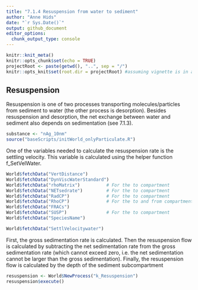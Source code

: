 ```yaml
---
title: "7.1.4 Resuspension from water to sediment"
author: "Anne Hids"
date: "`r Sys.Date()`"
output: github_document
editor_options: 
  chunk_output_type: console
---
```


```r
knitr::knit_meta()
knitr::opts_chunk$set(echo = TRUE)
projectRoot <- paste(getwd(), "..", sep = "/")
knitr::opts_knit$set(root.dir = projectRoot) #assuming vignette is in a direct subfolder of the project
```

## Resuspension
Resuspension is one of two processes transporting molecules/particles from sediment to water (the other process is desorption). Besides resuspension and desorption, the net exchange between water and sediment also depends on sedimentation (see 7.1.3).

```r
substance <- "nAg_10nm"
source("baseScripts/initWorld_onlyParticulate.R")
```

One of the variables needed to calculate the resuspension rate is the settling velocity. This variable is calculated using the helper function f_SetVelWater. 

```r
World$fetchData("VertDistance")
World$fetchData("DynViscWaterStandard")
World$fetchData("rhoMatrix")          # For the to compartment
World$fetchData("NETsedrate")         # For the to compartment
World$fetchData("RadCP")              # For the to compartment
World$fetchData("RhoCP")              # For the to and from compartment
World$fetchData("FRACs")              
World$fetchData("SUSP")               # For the to compartment
World$fetchData("SpeciesName")

World$fetchData("SettlVelocitywater")
```

First, the gross sedimentation rate is calculated. Then the resuspension flow is calculated by subtracting the net sedimentation rate from the gross sedimentation rate (which cannot exceed zero, i.e. the net sedimentation cannot be larger than the gross sedimentation). Finally, the resuspension flow is calculated by the depth of the sediment subcompartment 

```r
resuspension <- World$NewProcess("k_Resuspension")
resuspension$execute()
```
